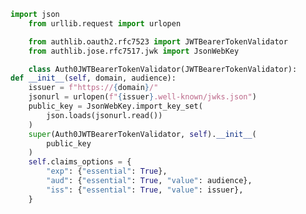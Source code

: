 ```python validator.py lines highlight={}
import json
    from urllib.request import urlopen

    from authlib.oauth2.rfc7523 import JWTBearerTokenValidator
    from authlib.jose.rfc7517.jwk import JsonWebKey

    class Auth0JWTBearerTokenValidator(JWTBearerTokenValidator):
def __init__(self, domain, audience):
    issuer = f"https://{domain}/"
    jsonurl = urlopen(f"{issuer}.well-known/jwks.json")
    public_key = JsonWebKey.import_key_set(
        json.loads(jsonurl.read())
    )
    super(Auth0JWTBearerTokenValidator, self).__init__(
        public_key
    )
    self.claims_options = {
        "exp": {"essential": True},
        "aud": {"essential": True, "value": audience},
        "iss": {"essential": True, "value": issuer},
    }
```
